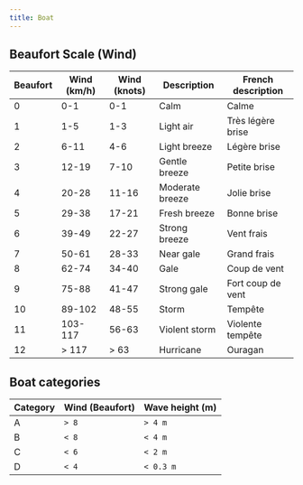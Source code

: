 ```yaml
---
title: Boat
---
```



## Beaufort Scale (Wind)

| Beaufort | Wind (km/h) | Wind (knots) | Description | French description |
|----------|-------------|--------------|-------------|--------------------|
| 0        | 0-1         | 0-1          | Calm        | Calme              |
| 1        | 1-5         | 1-3          | Light air   | Très légère brise  |
| 2        | 6-11        | 4-6          | Light breeze| Légère brise       |
| 3        | 12-19       | 7-10         | Gentle breeze| Petite brise      |
| 4        | 20-28       | 11-16        | Moderate breeze| Jolie brise     |
| 5        | 29-38       | 17-21        | Fresh breeze| Bonne brise       |
| 6        | 39-49       | 22-27        | Strong breeze| Vent frais        |
| 7        | 50-61       | 28-33        | Near gale   | Grand frais       |
| 8        | 62-74       | 34-40        | Gale        | Coup de vent      |
| 9        | 75-88       | 41-47        | Strong gale | Fort coup de vent |
| 10       | 89-102      | 48-55        | Storm       | Tempête           |
| 11       | 103-117     | 56-63        | Violent storm| Violente tempête  |
| 12       | > 117       | > 63         | Hurricane   | Ouragan           |


## Boat categories

| Category | Wind (Beaufort) | Wave height (m)   |
|----------|-----------------|-------------------|
| A        | `> 8`           |     `> 4 m`       |
| B        | `< 8`           |     `< 4 m`       |
| C        | `< 6`           |     `< 2 m`       |
| D        | `< 4`           |     `< 0.3 m`     |
